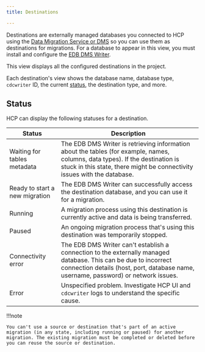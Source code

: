 ```yaml
---
title: Destinations

---
```


Destinations are externally managed databases you connected to HCP using the [Data Migration Service or DMS](../../../../../migration-etl/data-migration-service) so you can use them as destinations for migrations. For a database to appear in this view, you must install and configure the [EDB DMS Writer](../../../../../migration-etl/data-migration-service/getting_started/installing2). 

This view displays all the configured destinations in the project.

Each destination's view shows the database name, database type, `cdcwriter` ID, the current [status](destinations.mdx#status), the destination type, and more.

## Status

HCP can display the following statuses for a destination.

| Status                         | Description                                                                                                                                                                                               |
| ------------------------------ | --------------------------------------------------------------------------------------------------------------------------------------------------------------------------------------------------------- |
| Waiting for tables metadata    | The EDB DMS Writer is retrieving information about the tables (for example, names, columns, data types). If the destination is stuck in this state, there might be connectivity issues with the database. |
| Ready to start a new migration | The EDB DMS Writer can successfully access the destination database, and you can use it for a migration.                                                                                                  |
| Running                        | A migration process using this destination is currently active and data is being transferred.                                                                                                             |
| Paused                         | An ongoing migration process that's using this destination was temporarily stopped.                                                                                                                       |
| Connectivity error             | The EDB DMS Writer can't establish a connection to the externally managed database. This can be due to incorrect connection details (host, port, database name, username, password) or network issues.    |
| Error                          | Unspecified problem. Investigate HCP UI and `cdcwriter` logs to understand the specific cause.                                                                                                            |

!!!note

    You can't use a source or destination that's part of an active migration (in any state, including running or paused) for another migration. The existing migration must be completed or deleted before you can reuse the source or destination.
